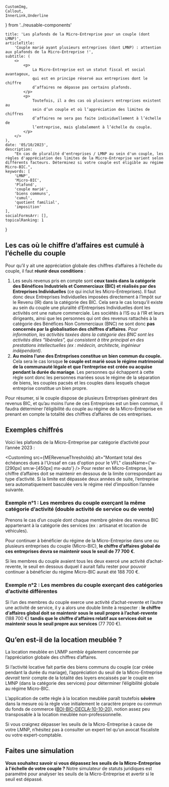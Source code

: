     CustomImg,
    Callout,
    InnerLink,Underline
} from '../reusable-components'

    title: 'Les plafonds de la Micro-Entreprise pour un couple (dont LMNP)',
    articleTitle:
        'Couple marié ayant plusieurs entreprises (dont LMNP) : attention aux plafonds de la Micro-Entreprise !',
    subtitle: (
        <>
            <p>
                La Micro-Entreprise est un statut fiscal et social avantageux,
                qui est en principe réservé aux entreprises dont le chiffre
                d’affaires ne dépasse pas certains plafonds.
            </p>
            <p>
                Toutefois, il a des cas où plusieurs entreprises existent au
                sein d’un couple et où l’appréciation des limites de chiffres
                d’affaires ne sera pas faite individuellement à l’échelle de
                l’entreprise, mais globalement à l’échelle du couple.
            </p>
        </>
    ),
    date: '05/10/2023',
    description:
        "En cas de pluralité d'entreprises / LMNP au sein d'un couple, les règles d'appréciation des limites de la Micro-Entreprise varient selon différents facteurs. Déterminez si votre couple est éligible au régime Micro-BIC.",
    keywords: [
        'LMNP',
        'Micro-BIC',
        'Plafond',
        'couple marié',
        'biens communs',
        'cumul',
        'quotient familial',
        'imposition'
    ],
    socialFormsArr: [],
    topicalRanking: 1
}

## Les cas où le chiffre d’affaires est cumulé à l’échelle du couple

Pour qu’il y ait une appréciation globale des chiffres d’affaires à l’échelle du couple, il faut **réunir <Underline>deux conditions</Underline>** :

1. Les seuls revenus pris en compte sont **ceux taxés dans la catégorie des Bénéfices Industriels et Commerciaux (BIC) et réalisés par des Entreprises Individuelles** (ce qui inclut les Micro-Entreprises). Il faut donc deux Entreprises Individuelles imposées directement à l’Impôt sur le Revenu (IR) dans la catégorie des BIC.
    <Callout className='smaller-font-container'>
        Cela sera le cas lorsqu’il existe au sein du couple une pluralité
        d’Entreprises Individuelles dont les activités ont une nature
        commerciale. Les sociétés à l’IS ou à l’IR et leurs dirigeants, ainsi
        que les personnes qui ont des revenus rattachés à la catégorie des
        Bénéfices Non Commerciaux (BNC) ne sont donc **pas concernés par la
        globalisation des chiffres d’affaires**. _Pour information, les
        activités taxées dans la catégorie des BNC sont les activités dites
        “libérales”, qui consistent à titre principal en des prestations
        intellectuelles (ex : médecin, architecte, ingénieur indépendant)._
    </Callout>
2. **Au moins l’une des Entreprises constitue un** **bien commun du couple.** Cela sera le cas lorsque **le couple est marié sous le régime matrimonial de la communauté légale et que l’entreprise est** **créée ou acquise pendant la durée du mariage**. Les personnes qui échappent à cette règle sont donc les personnes mariées sous le régime de la séparation de biens, les couples pacsés et les couples dans lesquels chaque entreprise constitue un bien propre.

Pour résumer, si le couple dispose de plusieurs Entreprises générant des revenus BIC, et qu’au moins l’une de ces Entreprises est un bien commun, il faudra déterminer l’éligibilité du couple au régime de la Micro-Entreprise en prenant en compte la totalité des chiffres d’affaires de ces entreprises.

## Exemples chiffrés

Voici les plafonds de la Micro-Entreprise par catégorie d’activité pour l’année 2023 :

<CustomImg
    src={MERevenueThresholds}
    alt="Montant total des échéances dues à l'Urssaf en cas d'option pour le VFL"
    className={'w-[290px] sm:w-[450px] mx-auto'}
/>
Pour rester en Micro-Entreprse, le chiffre d’affaires doit se maintenir en dessous
de la limite correspondant au type d’activité. Si la limite est dépassée deux années
de suite, l’entreprise sera automatiquement basculée vers le régime réel d’imposition
l’année suivante.

### Exemple n°1 : Les membres du couple exerçant la même catégorie d’activité (double activité de service ou de vente)

Prenons le cas d’un couple dont chaque membre génère des revenus BIC appartenant à la catégorie des services (ex : artisanat et location de véhicules).

Pour continuer à bénéficier du régime de la Micro-Entreprise dans une ou plusieurs entreprises du couple (Micro-BIC), **le chiffre d’affaires global de ces entreprises devra se maintenir sous le seuil de 77 700 €**.

Si les membres du couple avaient tous les deux exercé une activité d’achat-revente, le seuil en dessous duquel il aurait fallu rester pour pouvoir continuer à bénéficier du régime Micro-BIC aurait été 188 700 €.

### Exemple n°2 : Les membres du couple exerçant des catégories d’activité différentes

Si l’un des membres du couple exerce une activité d’achat-revente et l’autre une activité de service, il y a alors une double limite à respecter : **le chiffre d’affaires global doit se maintenir sous le seuil propre à l’achat-revente** (188 700 €) **tandis que le chiffre d’affaires relatif aux services doit se maintenir sous le seuil propre aux services** (77 700 €).

## Qu’en est-il de la location meublée ?

La location meublée en LNMP _semble_ également concernée par l’appréciation globale des chiffres d’affaires.

Si l’activité locative fait partie des biens communs du couple (car créée pendant la durée du mariage), l’appréciation du seuil de la Micro-Entreprise _devrait_ tenir compte de la totalité des loyers encaissés par le couple en LMNP (dans la catégorie des services) pour déterminer l’éligibilité globale au régime Micro-BIC.

L’application de cette règle à la location meublée paraît toutefois **sévère** dans la mesure où la règle vise initialement le caractère propre ou commun du fonds de commerce ([BOI-BIC-DECLA-10-10-20](https://bofip.impots.gouv.fr/bofip/1799-PGP.html/identifiant%3DBOI-BIC-DECLA-10-10-20-20180601)), notion assez peu transposable à la location meublée non-professionnelle.

Si vous craignez dépasser les seuils de la Micro-Entreprise à cause de votre LMNP, n’hésitez pas à consulter un expert tel qu’un avocat fiscaliste ou votre expert-comptable.

## Faites une simulation

**Vous souhaitez savoir si vous dépassez les seuils de la Micro-Entreprise à l'échelle de votre couple ?** Notre <InnerLink>simulateur de statuts juridiques</InnerLink> est paramétré pour analyser les seuils de la Micro-Entreprise et avertir si le seuil est dépassé.
